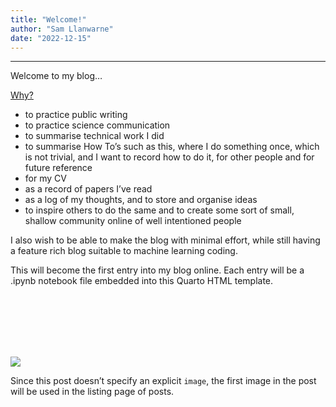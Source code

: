 ```yaml
---
title: "Welcome!"
author: "Sam Llanwarne"
date: "2022-12-15"
---
```


---------------------------

Welcome to my blog...

<ins>Why?</ins>

* to practice public writing
* to practice science communication
* to summarise technical work I did
* to summarise How To's such as this, where I do something once, which is not trivial, and I want to record how to do it, for other people and for future reference
* for my CV
* as a record of papers I've read
* as a log of my thoughts, and to store and organise ideas
* to inspire others to do the same and to create some sort of small, shallow community online of well intentioned people

I also wish to be able to make the blog with minimal effort, while still having a feature rich blog suitable to machine learning coding.

This will become the first entry into my blog online. Each entry will be a .ipynb notebook file embedded into this Quarto HTML template.

<br>
<br>
<br>
<br>
<br>

![](thumbnail.jpg)

Since this post doesn't specify an explicit `image`, the first image in the post will be used in the listing page of posts.
